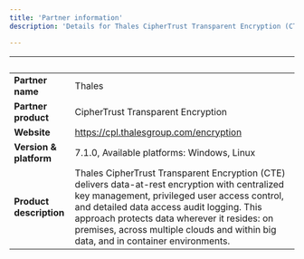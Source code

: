 ```yaml
---
title: 'Partner information'
description: 'Details for Thales CipherTrust Transparent Encryption (CTE)'

---
```


| &nbsp;     | &nbsp; |
| ----------- | ----------- |
| **Partner name**      | Thales       |
| **Partner product**   |  CipherTrust Transparent Encryption       |
| **Website**      |    https://cpl.thalesgroup.com/encryption    |
| **Version & platform**   |  7.1.0, Available platforms: Windows, Linux      |
| **Product description**      |    Thales CipherTrust Transparent Encryption (CTE) delivers data-at-rest encryption with centralized key management, privileged user access control, and detailed data access audit logging. This approach protects data wherever it resides: on premises, across multiple clouds and within big data, and in container environments.   |
